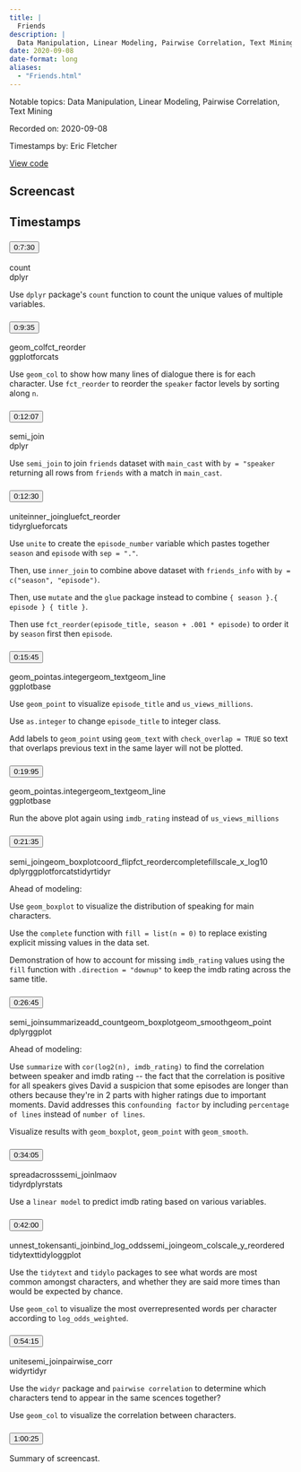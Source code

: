 ```yaml
---
title: |
  Friends
description: |
  Data Manipulation, Linear Modeling, Pairwise Correlation, Text Mining
date: 2020-09-08
date-format: long
aliases:
  - "Friends.html"
---
```


Notable topics: Data Manipulation, Linear Modeling, Pairwise Correlation, Text Mining

Recorded on: 2020-09-08

Timestamps by: Eric Fletcher

[View code](https://github.com/dgrtwo/data-screencasts/blob/master/2020_09_08_friends.Rmd)

## Screencast

<div id="yt-player" data-video-id="bgcBEBqVnx8"></div>

## Timestamps

```{=html}
<div id="topics">
  <div class="topic">
    <h3 id="ts-450">
      <button class="btn btn-link btn-timestamp" onClick="playerSkipToTimestamp(450, this)">0:7:30</button>
    </h3>
    <div class="topic_badges"><div><span class="badge-functions badge bg-info">count</span></div><div><span class="badge-packages badge bg-primary">dplyr</span></div></div>
    <div class="topic_description">
      <p>Use <code>dplyr</code> package's <code>count</code> function to count the unique values of multiple variables.</p>

    </div>
  </div>
  <div class="topic">
    <h3 id="ts-575">
      <button class="btn btn-link btn-timestamp" onClick="playerSkipToTimestamp(575, this)">0:9:35</button>
    </h3>
    <div class="topic_badges"><div><span class="badge-functions badge bg-info">geom_col</span><span class="badge-functions badge bg-info">fct_reorder</span></div><div><span class="badge-packages badge bg-primary">ggplot</span><span class="badge-packages badge bg-primary">forcats</span></div></div>
    <div class="topic_description">
      <p>Use <code>geom_col</code> to show how many lines of dialogue there is for each character. Use <code>fct_reorder</code> to reorder the <code>speaker</code> factor levels by sorting along <code>n</code>.</p>

    </div>
  </div>
  <div class="topic">
    <h3 id="ts-727">
      <button class="btn btn-link btn-timestamp" onClick="playerSkipToTimestamp(727, this)">0:12:07</button>
    </h3>
    <div class="topic_badges"><div><span class="badge-functions badge bg-info">semi_join</span></div><div><span class="badge-packages badge bg-primary">dplyr</span></div></div>
    <div class="topic_description">
      <p>Use <code>semi_join</code> to join <code>friends</code> dataset with <code>main_cast</code> with <code>by = &quot;speaker</code> returning all rows from <code>friends</code> with a match in <code>main_cast</code>.</p>

    </div>
  </div>
  <div class="topic">
    <h3 id="ts-750">
      <button class="btn btn-link btn-timestamp" onClick="playerSkipToTimestamp(750, this)">0:12:30</button>
    </h3>
    <div class="topic_badges"><div><span class="badge-functions badge bg-info">unite</span><span class="badge-functions badge bg-info">inner_join</span><span class="badge-functions badge bg-info">glue</span><span class="badge-functions badge bg-info">fct_reorder</span></div><div><span class="badge-packages badge bg-primary">tidyr</span><span class="badge-packages badge bg-primary">glue</span><span class="badge-packages badge bg-primary">forcats</span></div></div>
    <div class="topic_description">
      <p>Use <code>unite</code> to create the <code>episode_number</code> variable which pastes together <code>season</code> and <code>episode</code> with <code>sep = &quot;.&quot;</code>.</p>
<p>Then, use <code>inner_join</code> to combine above dataset with <code>friends_info</code> with <code>by = c(&quot;season&quot;, &quot;episode&quot;)</code>.</p>
<p>Then, use <code>mutate</code> and the <code>glue</code> package instead to combine <code>{ season }.{ episode } { title }</code>.</p>
<p>Then use <code>fct_reorder(episode_title, season + .001 * episode)</code>  to order it by <code>season</code> first then <code>episode</code>.</p>

    </div>
  </div>
  <div class="topic">
    <h3 id="ts-945">
      <button class="btn btn-link btn-timestamp" onClick="playerSkipToTimestamp(945, this)">0:15:45</button>
    </h3>
    <div class="topic_badges"><div><span class="badge-functions badge bg-info">geom_point</span><span class="badge-functions badge bg-info">as.integer</span><span class="badge-functions badge bg-info">geom_text</span><span class="badge-functions badge bg-info">geom_line</span></div><div><span class="badge-packages badge bg-primary">ggplot</span><span class="badge-packages badge bg-primary">base</span></div></div>
    <div class="topic_description">
      <p>Use <code>geom_point</code> to visualize <code>episode_title</code> and <code>us_views_millions</code>.</p>
<p>Use <code>as.integer</code> to change <code>episode_title</code> to integer class.</p>
<p>Add labels to <code>geom_point</code> using <code>geom_text</code> with <code>check_overlap = TRUE</code> so text that overlaps previous text in the same layer will not be plotted.</p>

    </div>
  </div>
  <div class="topic">
    <h3 id="ts-1235">
      <button class="btn btn-link btn-timestamp" onClick="playerSkipToTimestamp(1235, this)">0:19:95</button>
    </h3>
    <div class="topic_badges"><div><span class="badge-functions badge bg-info">geom_point</span><span class="badge-functions badge bg-info">as.integer</span><span class="badge-functions badge bg-info">geom_text</span><span class="badge-functions badge bg-info">geom_line</span></div><div><span class="badge-packages badge bg-primary">ggplot</span><span class="badge-packages badge bg-primary">base</span></div></div>
    <div class="topic_description">
      <p>Run the above plot again using <code>imdb_rating</code> instead of <code>us_views_millions</code></p>

    </div>
  </div>
  <div class="topic">
    <h3 id="ts-1295">
      <button class="btn btn-link btn-timestamp" onClick="playerSkipToTimestamp(1295, this)">0:21:35</button>
    </h3>
    <div class="topic_badges"><div><span class="badge-functions badge bg-info">semi_join</span><span class="badge-functions badge bg-info">geom_boxplot</span><span class="badge-functions badge bg-info">coord_flip</span><span class="badge-functions badge bg-info">fct_reorder</span><span class="badge-functions badge bg-info">complete</span><span class="badge-functions badge bg-info">fill</span><span class="badge-functions badge bg-info">scale_x_log10</span></div><div><span class="badge-packages badge bg-primary">dplyr</span><span class="badge-packages badge bg-primary">ggplot</span><span class="badge-packages badge bg-primary">forcats</span><span class="badge-packages badge bg-primary">tidyr</span><span class="badge-packages badge bg-primary">tidyr</span></div></div>
    <div class="topic_description">
      <p>Ahead of modeling:</p>
<p>Use <code>geom_boxplot</code> to visualize the distribution of speaking for main characters.</p>
<p>Use the <code>complete</code> function with <code>fill = list(n = 0)</code> to replace existing explicit missing values in the data set.</p>
<p>Demonstration of how to account for missing <code>imdb_rating</code> values using the <code>fill</code> function with <code>.direction = &quot;downup&quot;</code> to keep the imdb rating across the same title.</p>

    </div>
  </div>
  <div class="topic">
    <h3 id="ts-1605">
      <button class="btn btn-link btn-timestamp" onClick="playerSkipToTimestamp(1605, this)">0:26:45</button>
    </h3>
    <div class="topic_badges"><div><span class="badge-functions badge bg-info">semi_join</span><span class="badge-functions badge bg-info">summarize</span><span class="badge-functions badge bg-info">add_count</span><span class="badge-functions badge bg-info">geom_boxplot</span><span class="badge-functions badge bg-info">geom_smooth</span><span class="badge-functions badge bg-info">geom_point</span></div><div><span class="badge-packages badge bg-primary">dplyr</span><span class="badge-packages badge bg-primary">ggplot</span></div></div>
    <div class="topic_description">
      <p>Ahead of modeling:</p>
<p>Use <code>summarize</code> with <code>cor(log2(n), imdb_rating)</code> to find the correlation between speaker and imdb rating -- the fact that the correlation is positive for all speakers gives David a suspicion that some episodes are longer than others because they're in 2 parts with higher ratings due to important moments. David addresses this <code>confounding factor</code> by including <code>percentage of lines</code> instead of <code>number of lines</code>.</p>
<p>Visualize results with <code>geom_boxplot</code>, <code>geom_point</code> with <code>geom_smooth</code>.</p>

    </div>
  </div>
  <div class="topic">
    <h3 id="ts-2045">
      <button class="btn btn-link btn-timestamp" onClick="playerSkipToTimestamp(2045, this)">0:34:05</button>
    </h3>
    <div class="topic_badges"><div><span class="badge-functions badge bg-info">spread</span><span class="badge-functions badge bg-info">across</span><span class="badge-functions badge bg-info">semi_join</span><span class="badge-functions badge bg-info">lm</span><span class="badge-functions badge bg-info">aov</span></div><div><span class="badge-packages badge bg-primary">tidyr</span><span class="badge-packages badge bg-primary">dplyr</span><span class="badge-packages badge bg-primary">stats</span></div></div>
    <div class="topic_description">
      <p>Use a <code>linear model</code> to predict imdb rating based on various variables.</p>

    </div>
  </div>
  <div class="topic">
    <h3 id="ts-2520">
      <button class="btn btn-link btn-timestamp" onClick="playerSkipToTimestamp(2520, this)">0:42:00</button>
    </h3>
    <div class="topic_badges"><div><span class="badge-functions badge bg-info">unnest_tokens</span><span class="badge-functions badge bg-info">anti_join</span><span class="badge-functions badge bg-info">bind_log_odds</span><span class="badge-functions badge bg-info">semi_join</span><span class="badge-functions badge bg-info">geom_col</span><span class="badge-functions badge bg-info">scale_y_reordered</span></div><div><span class="badge-packages badge bg-primary">tidytext</span><span class="badge-packages badge bg-primary">tidylo</span><span class="badge-packages badge bg-primary">ggplot</span></div></div>
    <div class="topic_description">
      <p>Use the <code>tidytext</code> and <code>tidylo</code> packages to see what words are most common amongst characters, and whether they are said more times than would be expected by chance.</p>
<p>Use <code>geom_col</code> to visualize the most overrepresented words per character according to <code>log_odds_weighted</code>.</p>

    </div>
  </div>
  <div class="topic">
    <h3 id="ts-3255">
      <button class="btn btn-link btn-timestamp" onClick="playerSkipToTimestamp(3255, this)">0:54:15</button>
    </h3>
    <div class="topic_badges"><div><span class="badge-functions badge bg-info">unite</span><span class="badge-functions badge bg-info">semi_join</span><span class="badge-functions badge bg-info">pairwise_corr</span></div><div><span class="badge-packages badge bg-primary">widyr</span><span class="badge-packages badge bg-primary">tidyr</span></div></div>
    <div class="topic_description">
      <p>Use the <code>widyr</code> package and <code>pairwise correlation</code> to determine which characters tend to appear in the same scences together?</p>
<p>Use <code>geom_col</code> to visualize the correlation between characters.</p>

    </div>
  </div>
  <div class="topic">
    <h3 id="ts-3625">
      <button class="btn btn-link btn-timestamp" onClick="playerSkipToTimestamp(3625, this)">1:00:25</button>
    </h3>
    <div class="topic_badges"><div></div><div></div></div>
    <div class="topic_description">
      <p>Summary of screencast.</p>

    </div>
  </div>
</div>
```
     
<script>
// 2. This code loads the IFrame Player API code asynchronously.
var tag = document.createElement("script");

tag.src = "https://www.youtube.com/iframe_api";
var firstScriptTag = document.getElementsByTagName("script")[0];
firstScriptTag.parentNode.insertBefore(tag, firstScriptTag);

// 3. This function creates an <iframe> (and YouTube player)
//    after the API code downloads.
var videoId = document.getElementById("yt-player").dataset.videoId;
var player;
function onYouTubeIframeAPIReady() {
  player = new YT.Player("yt-player", {
    height: "486",
    width: "864",
    videoId: videoId,
    playerVars: {
      "playsinline": 1
    },
    events: {
      onStateChange: function(event) {
        if (event.data == YT.PlayerState.PLAYING) {
          followTimestamps()
        }
      }
    }
  });
}

function playerSkipToTimestamp(seconds, tsElement) {
  player.seekTo(seconds, true)
  tsElement.scrollIntoView()
  document.getElementById("screencast").scrollIntoView()
}

const timestamps = Array.from(document.querySelectorAll('.topic h3[id^="ts-"]'))
  .map(el => el.id.replace('ts-', ''))

function followTimestamps() {
  if (player.getPlayerState() !== 1) {
    return
  }
  const currentTime = `${Math.floor(player.getCurrentTime())}`
  if (timestamps.includes(currentTime)) {
    const el = document.getElementById(`ts-${currentTime}`)
    if (el) {
      el.scrollIntoView()
      document.getElementById("screencast").scrollIntoView()
    }
  }
  setTimeout(followTimestamps, 1000)
}
</script>
